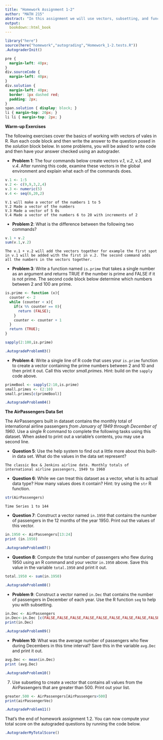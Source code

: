 ```yaml
---
title: "Homework Assignment 1-2"
author: "MATH 215"
abstract: "In this assignment we will use vectors, subsetting, and functions to investigate one of R's built-in data sets.  For each problem below, write code in the provided code chunk and then answer the question (when appropriate) in the text chunk that follows.<br /><br />"
output:
  bookdown::html_book
---
```


```r
library("here")
source(here("homework","autograding","Homework_1-2.tests.R"))
.AutograderInit()
```

```css
pre {
  margin-left: 40px;
}
div.sourceCode {
  margin-left: 40px;
}
div.solution {
  margin-left: 40px;
  border: 1px dashed red;
  padding: 2px;
}
span.solution { display: block; }
li { margin-top: 20px; }
li li { margin-top: 2px; }
```



**Warm-up Exercises**

The following exercises cover the basics of working with vectors of vales in R.  Run each code block and then write the answer to the question posed in the *solution* block below.  In some problems, you will be asked to write code and then have your answer checked using an autograder.


* **Problem 1**: The four commands below create vectors *v.1*, *v.2*, *v.3*, and *v.4*. After running this code, examine these vectors in the global environment and explain what each of the commands does.

```r
v.1 <- 1:5
v.2 <- c(9,9,3,2,4)
v.3 <- numeric(5)
v.4 <- seq(6,20,2)
```

```solution
V.1 will make a vector of the numbers 1 to 5
V.2 Made a vector of the numbers 
V.3 Made a vector of 5 0s
V.4 Made a vector of the numbers 6 to 20 with increments of 2

```


* **Problem 2**: What is the difference between the following two commands?

```r
v.1 + v.2
sum(v.1,v.2)
```

```solution
The v.1 + v.2 will add the vectors together for example the first spot in v.1 will be added with the first in v.2. The second command adds all the numbers in the vectors together.
```


* **Problem 3**: Write a function named `is.prime` that takes a single number as an argument and returns TRUE if the number is prime and FALSE if it is not prime.  The second code block below determine which numbers between 2 and 100 are prime.

```r
is.prime <- function (x){
  counter <- 2
  while (counter < x){
    if(x %% counter == 0){
      return (FALSE);
    }
    counter <- counter + 1
  }
  return (TRUE);
}
```

```r
sapply(2:100,is.prime)
```

```r
.AutogradeProblem03()
```


* **Problem 4**: Write a single line of R code that uses your `is.prime` function to create a vector containing the prime numbers between 2 and 10 and then print it out.  Call this vector *small.primes*. Hint: build on the `sapply` code above.

```r
primeBool <- sapply(2:10,is.prime)
small.primes <- (2:10)
small.primes[c(primeBool)]
```

```r
.AutogradeProblem04()
```


**The AirPassengers Data Set**

The AirPassengers built in dataset contains the monthly total of international airline passengers *from January of 1949 through December of 1960*.  Use a single R command to complete the following tasks using this dataset.  When asked to print out a variable's contents, you may use a second line.


* **Question 5**: Use the help system to find out a little more about this built-in data set.  What do the values in the data set represent?

```solution
The classic Box & Jenkins airline data. Monthly totals of international airline passengers, 1949 to 1960
```


* **Question 6**: While we can treat this dataset as a vector, what is its actual data type?  How many values does it contain? Hint: try using the `str` R function.

```r
str(AirPassengers)
```

```solution
Time Series 1 to 144
```


* **Question 7**: Construct a vector named `in.1950` that contains the number of passengers in the 12 months of the year 1950.  Print out the values of this vector.

```r
in.1950 <- AirPassengers[13:24]
print (in.1950)
```

```r
.AutogradeProblem07()
```


* **Question 8**: Compute the total number of passengers who flew during 1950 using an R command and your vector `in.1950` above.  Save this value in the variable `total.1950` and print it out.

```r
total.1950 <- sum(in.1950)
```

```r
.AutogradeProblem08()
```


* **Problem 9**: Construct a vector named `in.Dec` that contains the number of passengers in December of each year.  Use the R function `seq` to help you with subsetting.
    
```r
in.Dec <- AirPassengers
in.Dec<-in.Dec [c(FALSE,FALSE,FALSE,FALSE,FALSE,FALSE,FALSE,FALSE,FALSE,FALSE,FALSE,TRUE)]
print(in.Dec)
```

```r
.AutogradeProblem09()
```


* **Problem 10**: What was the average number of passengers who flew during Decembers in this time interval?  Save this in the variable `avg.Dec` and print it out.

```r
avg.Dec <- mean(in.Dec)
print (avg.Dec)
```

```r
.AutogradeProblem10()
```


7. Use subseting to create a vector that contains all values from the AirPassengers that are greater than 500.  Print out your list.

```r
greater.500 <- AirPassengers[AirPassengers>500]
print(airPassengerVec)
```

```r
.AutogradeProblem11()
```


That's the end of homework assignment 1.2.  You can now compute your total score on the autograded questions by running the code below.

```r
.AutograderMyTotalScore()
```